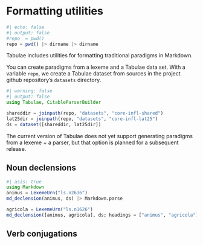 # Formatting utilities

```julia
#| echo: false
#| output: false
#repo  = pwd()
repo = pwd() |> dirname |> dirname
```


Tabulae includes utilities for formatting traditional paradigms in Markdown.

You can create paradigms from a lexeme and a Tabulae data set. With a variable `repo`, we create a Tabulae dataset from sources in the project github repository's `datasets` directory.

```julia
#| warning: false
#| output: false
using Tabulae, CitableParserBuilder

shareddir = joinpath(repo, "datasets", "core-infl-shared") 
lat25dir = joinpath(repo, "datasets", "core-infl-lat25") 
ds = dataset([shareddir, lat25dir])
```

::: {.callout-note}
The current version of Tabulae does not yet support generating paradigms from a lexeme + a parser, but that option is planned for a subsequent release.
:::

## Noun declensions

```julia
#| asis: true
using Markdown
animus = LexemeUrn("ls.n2636")
md_declension(animus, ds) |> Markdown.parse
```

```julia
agricola = LexemeUrn("ls.n1626")
md_declension([animus, agricola], ds; headings = ["animus", "agricola"]) |> Markdown.parse
```


## Verb conjugations
